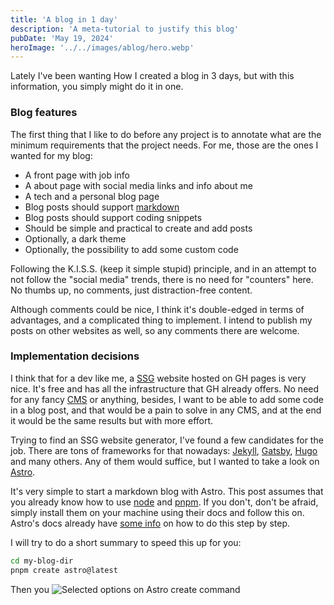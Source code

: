 ```yaml
---
title: 'A blog in 1 day'
description: 'A meta-tutorial to justify this blog'
pubDate: 'May 19, 2024'
heroImage: '../../images/ablog/hero.webp'
---
```


Lately I've been wanting
How I created a blog in 3 days, but with this information, you simply might do it in one.

### Blog features

The first thing that I like to do before any project is to annotate what are the minimum
requirements that the project needs. For me, those are the ones I wanted for my blog:
- A front page with job info
- A about page with social media links and info about me
- A tech and a personal blog page
- Blog posts should support [markdown](https://en.wikipedia.org/wiki/Markdown)
- Blog posts should support coding snippets
- Should be simple and practical to create and add posts
- Optionally, a dark theme
- Optionally, the possibility to add some custom code

Following the K.I.S.S. (keep it simple stupid) principle, and in an attempt to not follow
the "social media" trends, there is no need for "counters" here. No thumbs up, no comments,
just distraction-free content.

Although comments could be nice, I think it's double-edged in terms of advantages, and a
complicated thing to implement. I intend to publish my posts on other websites as well,
so any comments there are welcome.

### Implementation decisions

I think that for a dev like me, a [SSG](https://en.wikipedia.org/wiki/Static_site_generator)
website hosted on GH pages is very nice. It's free and has all the infrastructure that GH
already offers. No need for any fancy [CMS](https://en.wikipedia.org/wiki/Content_management_system)
or anything, besides, I want to be able to add some code in a blog post, and that would be
a pain to solve in any CMS, and at the end it would be the same results but with more
effort.

Trying to find an SSG website generator, I've found a few candidates for the job. There are tons
of frameworks for that nowadays: [Jekyll](https://jekyllrb.com/), [Gatsby](gatsbyjs.com),
[Hugo](https://gohugo.io/) and many others. Any of them would suffice, but I wanted to take
a look on [Astro](astro.build).

It's very simple to start a markdown blog with Astro. This post assumes that you already know
how to use [node](https://nodejs.org/en) and [pnpm](https://pnpm.io/). If you don't, don't be
afraid, simply install them on your machine using their docs and follow this on. Astro's docs
already have [some info](https://docs.astro.build/en/tutorial/0-introduction/) on how to do
this step by step.

I will try to do a short summary to speed this up for you:

```sh
cd my-blog-dir
pnpm create astro@latest
```

Then you
![Selected options on Astro create command](../../images/ablog/astro_create.png)



